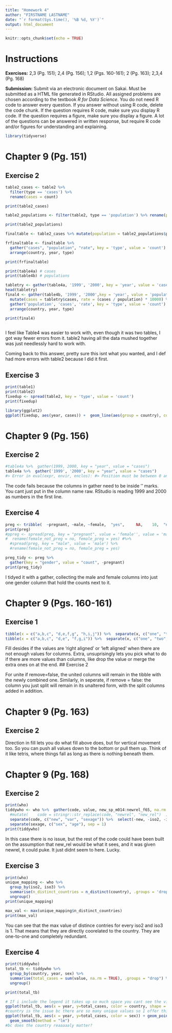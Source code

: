 ```yaml
---
title: "Homework 4"
author: "FIRSTNAME LASTNAME"
date: "`r format(Sys.time(), '%B %d, %Y')`"
output: html_document
---
```


```r
knitr::opts_chunk$set(echo = TRUE)
```

# Instructions

**Exercises:**  2,3 (Pg. 151); 2,4 (Pg. 156); 1,2 (Pgs. 160-161); 2 (Pg. 163); 2,3,4 (Pg. 168)

**Submission:** Submit via an electronic document on Sakai. Must be submitted as a HTML file generated in RStudio. All assigned problems are chosen according to the textbook *R for Data Science*. You do not need R code to answer every question. If you answer without using R code, delete the code chunk. If the question requires R code, make sure you display R code. If the question requires a figure, make sure you display a figure. A lot of the questions can be answered in written response, but require R code and/or figures for understanding and explaining.

```r
library(tidyverse)
```

# Chapter 9 (Pg. 151)

##  Exercise 2
```r
table2_cases <- table2 %>% 
  filter(type == 'cases') %>%
  rename(cases = count)

print(table2_cases)

table2_populations <- filter(table2, type == 'population') %>% rename(population = count)

print(table2_populations)

finaltable <- table2_cases %>% mutate(population = table2_populations$population, rate = (cases / population) * 10000) 

frfinaltable <- finaltable %>% 
  gather("cases", "population", "rate", key = 'type', value = 'count') %>%
  arrange(country, year, type)

print(frfinaltable)

print(table4a) # cases
print(table4b) # populations

tabletry <- gather(table4a, '1999', '2000', key = 'year', value = 'cases')
head(tabletry)
final4 <- gather(table4b, '1999', '2000',key = 'year', value = 'population') %>%
  mutate(cases = tabletry$cases, rate = (cases / population) * 10000) %>%
  gather('population', 'cases', 'rate', key = 'type', value = 'count') %>%
  arrange(country, year, type)

print(final4)
  
```

I feel like Table4 was easier to work with, even though it was two tables, I got way fewer errors from it. table2 having all the data mushed together was just needlessly hard to work with. 

Coming back to this answer, pretty sure this isnt what you wanted, and I def had more errors with table2 because I did it first.

##  Exercise 3
```r
print(table1)
print(table2)
fixedup <- spread(table2, key = 'type', value = 'count')
print(fixedup)

library(ggplot2) 
ggplot(fixedup, aes(year, cases)) +  geom_line(aes(group = country), color = "grey50") +  geom_point(aes(color = country))
```

# Chapter 9 (Pg. 156)

##  Exercise 2
```r
#table4a %>%  gather(1999, 2000, key = "year", value = "cases") 
table4a %>%  gather('1999', '2000', key = "year", value = "cases") 
#> Error in eval(expr, envir, enclos): #> Position must be between 0 and n
```

The code fails because the columns in gather need to be inside '' marks. You cant just put in the column name raw. RStudio is reading 1999 and 2000 as numbers in the first line.

##  Exercise 4
```r
preg <- tribble(  ~pregnant, ~male, ~female,  "yes",     NA,    10,  "no",      20,    12 )
print(preg)
#ppreg <- spread(preg, key = "pregnant", value = 'female'', value = 'male'') %>%
#  rename(female_not_preg = no, female_preg = yes) #%>% 
  #spread(preg, key = "male", value = 'male') %>%
  #rename(female_not_preg = no, female_preg = yes) 

preg_tidy <- preg %>%
  gather(key = "gender", value = "count", -pregnant)
print(preg_tidy)
```

I tidyed it with a gather, collecting the male and female columns into just one gender column that hold the counts next to it.

# Chapter 9 (Pgs. 160-161)

##  Exercise 1
```r
tibble(x = c("a,b,c", "d,e,f,g", "h,i,j")) %>%  separate(x, c("one", "two", "three"), extra = "merge") 
tibble(x = c("a,b,c", "d,e", "f,g,i")) %>%  separate(x, c("one", "two", "three"), fill = "left")
```

Fill desides if the values are 'right aligned' or 'left aligned' when there are not enough values for columns. Extra, unsuprisingly lets you pick what to do if there are more values than columns, like drop the value or merge the extra ones on at the end. 
##  Exercise 2

For unite if remove=false, the united columns will remain in the tibble with the newly combined one. Similarly, in seperate, if remove = false: the column you just split will remain in its unaltered form, with the split columns added in addition.

# Chapter 9 (Pg. 163)

##  Exercise 2

Direction in fill lets you do what fill above does, but for vertical movement too. So you can push all values down to the bottom or pull them up. Think of it like tetris, where things fall as long as there is nothing beneath them.

# Chapter 9 (Pg. 168)

##  Exercise 2
```r
print(who)
tiddywho <- who %>%  gather(code, value, new_sp_m014:newrel_f65, na.rm = TRUE) %>%
  #mutate(    code = stringr::str_replace(code, "newrel", "new_rel")  ) %>%  
  separate(code, c("new", "var", "sexage")) %>%  select(-new, -iso2, -iso3) %>%  
  separate(sexage, c("sex", "age"), sep = 1)
print(tiddywho)
```

In this case there is no issue, but the rest of the code could have been built on the assumption that new_rel would be what it sees, and it was given newrel, it could puke. It just didnt seem to here. Lucky.

##  Exercise 3
```r
print(who)
unique_mapping <- who %>%
  group_by(iso2, iso3) %>%
  summarise(n_distinct_countries = n_distinct(country), .groups = 'drop') %>%
  ungroup()
print(unique_mapping)

max_val <- max(unique_mapping$n_distinct_countries)
print(max_val)

```

You can see that the max value of distince contries for every iso2 and iso3 is 1. That means that they are directly coorelated to the country. They are one-to-one and completely redundant.

##  Exercise 4
```r
print(tiddywho)
total_tb <- tiddywho %>%
  group_by(country, year, sex) %>%
  summarise(total_cases = sum(value, na.rm = TRUE), .groups = "drop") %>%
  ungroup()

print(total_tb)

# If i include the legend it takes up so much space you cant see the visualization.
ggplot(total_tb, aes(x = year, y=total_cases, color = country, shape = sex)) + geom_point() + theme(legend.position = "none")
#country is the issue bc there are so many unique values so I offer this
ggplot(total_tb, aes(x = year, y=total_cases, color = sex)) + geom_point() + 
  geom_smooth(method = "lm")
#bc does the country reaaaaaly matter?
```

